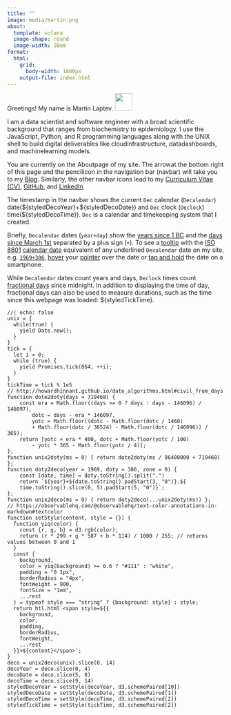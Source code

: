 ```yaml
---
title: ""
image: media/martin.png
about:
  template: solana
  image-shape: round
  image-width: 20em
format:
  html:
    grid:
      body-width: 1800px
    output-file: index.html
---
```


Greetings! My name is Martin Laptev. <img src="media/wave.gif" width="40px"/>

I am a data scientist and software engineer with a broad scientific background that ranges from biochemistry to epidemiology. I use the JavaScript, Python, and R programming languages along with the UNIX shell to build digital deliverables like cloud[]{.bi .bi-cloud}infrastructure, data[]{.bi .bi-bar-chart-line}dashboards, and machine[]{.bi .bi-robot}learning models.

You are currently on the About[]{.bi .bi-person-circle}page of my site. The arrow[](blog/blog.qmd){.bi .bi-arrow-right-short}at the bottom right of this page and the pencil[](blog/blog.qmd){.bi .bi-pencil}icon in the navigation bar (navbar) will take you to my [Blog](blog/blog.qmd). Similarly, the other navbar icons lead to my [Curriculum Vitae (CV)](cv/cv.qmd)[]{.bi .bi-file-earmark-person}, [GitHub](https://github.com/maptv)[]{.bi .bi-github}, and [LinkedIn](https://www.linkedin.com/in/maptv)[]{.bi .bi-linkedin}.


The timestamp in the navbar shows the current `Dec` calendar (`Decalendar`) date[]{.bi .bi-calendar}(\${styledDecoYear}+\${styledDecoDate}) and `Dec` clock (`Declock`) time[]{.bi .bi-clock}(\${styledDecoTime}). `Dec` is a calendar and timekeeping system that I created.

Briefly, `Decalendar` dates (`year+day`) show the [years since 1 BC](https://en.wikipedia.org/wiki/ISO_8601#:~:text=year%200000%20being%20equal%20to%201%20BC) and the [days since March 1st](https://howardhinnant.github.io/date_algorithms.html#civil_from_days:~:text=These%20algorithms%20internally%20assume%20that%20March%201%20is%20the%20first%20day%20of%20the%20year.) separated by a plus sign (`+`). To see a [tooltip](https://en.wikipedia.org/wiki/Tooltip#:~:text=The%20tooltip%2C%20also%20known%20as%20infotip%20or%20hint%2C%20is%20a%20common%20graphical%20user%20interface%20(GUI)%20element%20in%20which%2C%20when%20hovering%20over%20a%20screen%20element%20or%20component%2C%20a%20text%20box%20displays%20information%20about%20that%20element) with the [ISO 8601](https://en.wikipedia.org/wiki/ISO_8601#Time_intervals:~:text=ISO%208601%20is%20an%20international%20standard%20covering%20the%20worldwide%20exchange%20and%20communication%20of%20date%20and%20time%2Drelated%20data.) [calendar date](https://en.wikipedia.org/wiki/ISO_8601#Calendar_dates) equivalent of any underlined `Decalendar` date on my site, e.g. [`1969+306`]{.underline data-bs-toggle="tooltip" data-bs-title="1970-01-01"}, [hover](https://en.wikipedia.org/wiki/Cursor_(user_interface)#:~:text=The%20mouse%2Dover%20or%20hover%20gesture%20can%20also%20show%20a%20tooltip%2C%20which%20presents%20information%20about%20what%20the%20pointer%20is%20hovering%20over) your [pointer](https://en.wikipedia.org/wiki/Cursor_(user_interface)#:~:text=a%20pointer%20or%20mouse%20pointer%20(as%20part%20of%20a%20personal%20computer%20WIMP%20style%20of%20interaction)%5B10%5D%5B11%5D%5B12%5D%20is%20a%20symbol%20or%20graphical%20image%20on%20the%20computer%20monitor%20or%20other%20display%20device%20that%20echoes%20movements%20of%20the%20pointing%20device%2C%20commonly%20a%20mouse%2C%20touchpad%2C%20or%20stylus%20pen.) over the date or [tap and hold](https://en.wikipedia.org/wiki/Tooltip#:~:text=a%20tooltip%20is%20displayed%20upon%20long%2Dpressing%E2%80%94i.e.%2C%20tapping%20and%20holding%E2%80%94an%20element.) the date on a smartphone.

While `Decalendar` dates count years and days, `Declock` times count [fractional days](https://en.wikipedia.org/wiki/Decimal_time#Fractional_days:~:text=The%20time%20of%20day%20is%20sometimes%20represented%20as%20a%20decimal%20fraction%20of%20a%20day%20in%20science%20and%20computers.) since midnight. In addition to displaying the time of day, fractional days can also be used to measure durations, such as the time since this webpage was loaded: \${styledTickTime}.

```ojs
//| echo: false
unix = {
  while(true) {
    yield Date.now();
  }
}
tick = {
  let i = 0;
  while (true) {
    yield Promises.tick(864, ++i);
  }
}
tickTime = tick % 1e5
// http://howardhinnant.github.io/date_algorithms.html#civil_from_days
function dote2doty(days = 719468) {
    const era = Math.floor((days >= 0 ? days : days - 146096) / 146097),
        dotc = days - era * 146097,
        yotc = Math.floor((dotc - Math.floor(dotc / 1460)
        + Math.floor(dotc / 36524) - Math.floor(dotc / 146096)) / 365);
    return [yotc + era * 400, dotc + Math.floor(yotc / 100)
        - yotc * 365 - Math.floor(yotc / 4)];
};
function unix2doty(ms = 0) { return dote2doty(ms / 86400000 + 719468) };
function doty2deco(year = 1969, doty = 306, zone = 0) {
    const [date, time] = doty.toString().split(".")
    return `${year}+${date.toString().padStart(3, "0")}.${
    time.toString().slice(0, 5).padStart(5, "0")}`;
};
function unix2deco(ms = 0) { return doty2deco(...unix2doty(ms)) };
// https://observablehq.com/@observablehq/text-color-annotations-in-markdown#textcolor
function setStyle(content, style = {}) {
  function yiq(color) {
    const {r, g, b} = d3.rgb(color);
    return (r * 299 + g * 587 + b * 114) / 1000 / 255; // returns values between 0 and 1
  }
  const {
    background,
    color = yiq(background) >= 0.6 ? "#111" : "white",
    padding = "0 1px",
    borderRadius = "4px",
    fontWeight = 900,
    fontSize = "1em",
    ...rest
  } = typeof style === "string" ? {background: style} : style;
  return htl.html`<span style=${{
    background,
    color,
    padding,
    borderRadius,
    fontWeight,
    ...rest
  }}>${content}</span>`;
}
deco = unix2deco(unix).slice(0, 14)
decoYear = deco.slice(0, 4)
decoDate = deco.slice(5, 8)
decoTime = deco.slice(9, 14)
styledDecoYear = setStyle(decoYear, d3.schemePaired[10])
styledDecoDate = setStyle(decoDate, d3.schemePaired[1])
styledDecoTime = setStyle(decoTime, d3.schemePaired[2])
styledTickTime = setStyle(tickTime, d3.schemePaired[2])
```

```{=html}
<script src="scripts/time.js"></script>
<script>
const tooltipTriggerList = document.querySelectorAll('[data-bs-toggle="tooltip"]')
const tooltipList = [...tooltipTriggerList].map(tooltipTriggerEl => new bootstrap.Tooltip(tooltipTriggerEl))
</script>
<style>
div#quarto-sidebar-glass { display: none !important; }
ul.navbar-nav.navbar-nav-scroll { -webkit-flex-direction: row !important; }
#quarto-sidebar { padding: 0px; }
#quarto-sidebar > * { padding: 0px; }
div.sidebar-menu-container > * { padding: 0px 2px 2px 0px; }
#quarto-margin-sidebar { padding: 17px; }
</style>
```
